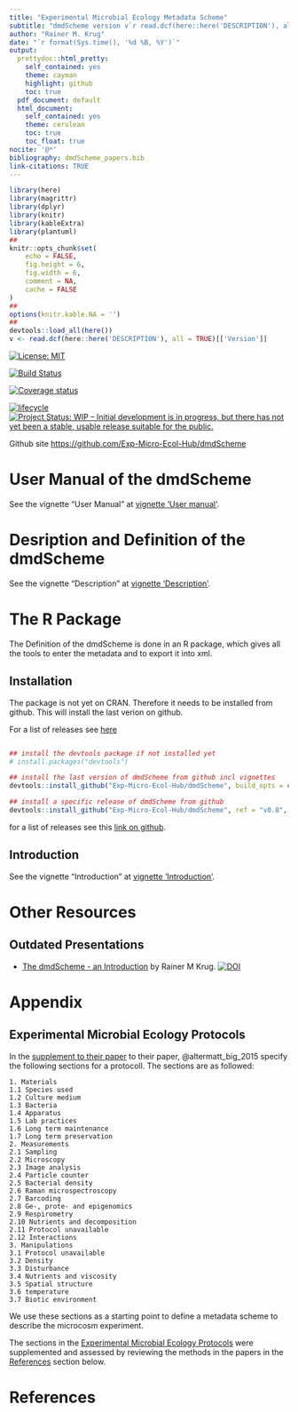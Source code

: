 ```yaml
---
title: "Experimental Microbial Ecology Metadata Scheme"
subtitle: "dmdScheme version v`r read.dcf(here::here('DESCRIPTION'), all = TRUE)[['Version']]`"
author: "Rainer M. Krug"
date: "`r format(Sys.time(), '%d %B, %Y')`"
output:
  prettydoc::html_pretty:
    self_contained: yes 
    theme: cayman
    highlight: github
    toc: true
  pdf_document: default
  html_document:
    self_contained: yes
    theme: cerulean
    toc: true
    toc_float: true
nocite: '@*'
bibliography: dmdScheme_papers.bib
link-citations: TRUE
---
```


```r
library(here)
library(magrittr)
library(dplyr)
library(knitr)
library(kableExtra)
library(plantuml)
##
knitr::opts_chunk$set(
	echo = FALSE,
	fig.height = 6,
	fig.width = 6,
	comment = NA,
	cache = FALSE
)
##
options(knitr.kable.NA = '')
##
devtools::load_all(here())
v <- read.dcf(here::here('DESCRIPTION'), all = TRUE)[['Version']]
```

<!-- [![DOI](https://zenodo.org/badge/156543918.svg)](https://zenodo.org/badge/latestdoi/156543918) -->
[![License: MIT](https://img.shields.io/badge/License-MIT-yellow.svg)](https://opensource.org/licenses/MIT)

[![Build Status](https://travis-ci.com/Exp-Micro-Ecol-Hub/dmdScheme.svg?branch=dev)](https://travis-ci.com/Exp-Micro-Ecol-Hub/dmdScheme)
<!-- [![AppVeyor build status](https://ci.appveyor.com/api/projects/status/github/Exp-Micro-Ecol-Hub/dmdScheme?branch=dev&svg=true)](https://ci.appveyor.com/project/Exp-Micro-Ecol-Hub/dmdScheme) -->

[![Coverage status](https://codecov.io/gh/Exp-Micro-Ecol-Hub/dmdScheme/branch/master/graph/badge.svg)](https://codecov.io/github/Exp-Micro-Ecol-Hub/dmdScheme?branch=dev)

[![lifecycle](https://img.shields.io/badge/lifecycle-maturing-orange.png)](https://www.tidyverse.org/lifecycle/#mturing)
[![Project Status: WIP – Initial development is in progress, but there has not yet been a stable, usable release suitable for the public.](https://www.repostatus.org/badges/latest/wip.svg)](https://www.repostatus.org/#wip)

Github site [https://github.com/Exp-Micro-Ecol-Hub/dmdScheme](https://github.com/Exp-Micro-Ecol-Hub/dmdScheme)

# User Manual of the dmdScheme
See the vignette "User Manual" at <a href="user_manual.html" target="_blank">vignette 'User manual'</a>.

# Desription and Definition of the dmdScheme
See the vignette "Description" at <a href="description_dmdScheme.html" target="_blank">vignette 'Description'</a>.

# The R Package
The Definition of the dmdScheme is done in an R package, which gives all the tools to enter the metadata and to export it into xml.

## Installation

The package is not yet on CRAN. Therefore it needs to be installed from github. This will install the last verion on github. 

For a list of releases see [here](https://github.com/Exp-Micro-Ecol-Hub/dmdScheme/releases)

```r

```

```r
## install the devtools package if not installed yet
# install.packages("devtools")

## install the last version of dmdScheme from github incl vignettes
devtools::install_github("Exp-Micro-Ecol-Hub/dmdScheme", build_opts = c("--no-resave-data"))

## install a specific release of dmdScheme from github
devtools::install_github("Exp-Micro-Ecol-Hub/dmdScheme", ref = "v0.8", build_opts = c("--no-resave-data"))
```

for a list of releases see this [link on github](https://github.com/Exp-Micro-Ecol-Hub/dmdScheme/tags).

## Introduction

See the vignette "Introduction" at <a href="r_package_introduction.html" target="_blank">vignette 'Introduction'</a>.

# Other Resources
## Outdated Presentations
* [The dmdScheme - an Introduction](https://rkrug.github.io/dmdScheme_Introduction/The_dmdScheme.html) by Rainer M Krug. [![DOI](https://zenodo.org/badge/DOI/10.5281/zenodo.2247069.svg)](https://doi.org/10.5281/zenodo.2247069)


# Appendix
## Experimental Microbial Ecology Protocols
In the  [supplement to their paper](https://emeh-protocols.readthedocs.io/en/latest/) to their paper, @altermatt_big_2015 specify the following sections for a protocoll. The sections are as followed:

```
1. Materials
1.1 Species used
1.2 Culture medium
1.3 Bacteria
1.4 Apparatus
1.5 Lab practices
1.6 Long term maintenance
1.7 Long term preservation
2. Measurements
2.1 Sampling
2.2 Microscopy
2.3 Image analysis
2.4 Particle counter
2.5 Bacterial density
2.6 Raman microspectroscopy
2.7 Barcoding
2.8 Ge-, prote- and epigenomics
2.9 Respirometry
2.10 Nutrients and decomposition
2.11 Protocol unavailable
2.12 Interactions
3. Manipulations
3.1 Protocol unavailable
3.2 Density
3.3 Disturbance
3.4 Nutrients and viscosity
3.5 Spatial structure
3.6 temperature
3.7 Biotic environment
```

We use these sections as a starting point to define a metadata scheme to describe the microcosm experiment. 

The sections in the [Experimental Microbial Ecology Protocols] were supplemented and assessed by reviewing the methods in the papers in the [References] section below.

# References

